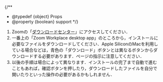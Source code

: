 
{/**
  * @typedef {object} Props
  * @property {boolean} support
  */}

1. Zoomの「[ダウンロードセンター](https://zoom.us/download)」にアクセスしてください．
2. 一番上の「Zoom Workplace desktop app」のところから，インストールに必要なファイルをダウンロードしてください．Apple SiliconのMacを利用している場合などは，青色の「ダウンロード」ボタンとは異なるボタンからダウンロードする必要があります．ページの指示に注意してください．
3. 以後の手順は場合によって異なります．インストールの完了まで自動で進むこともあれば，確認ボタンを押したり，ダウンロードしたファイルを自分で開いたりといった操作の必要があるかもしれません．

<Support lang="ja" show={props.support} />
